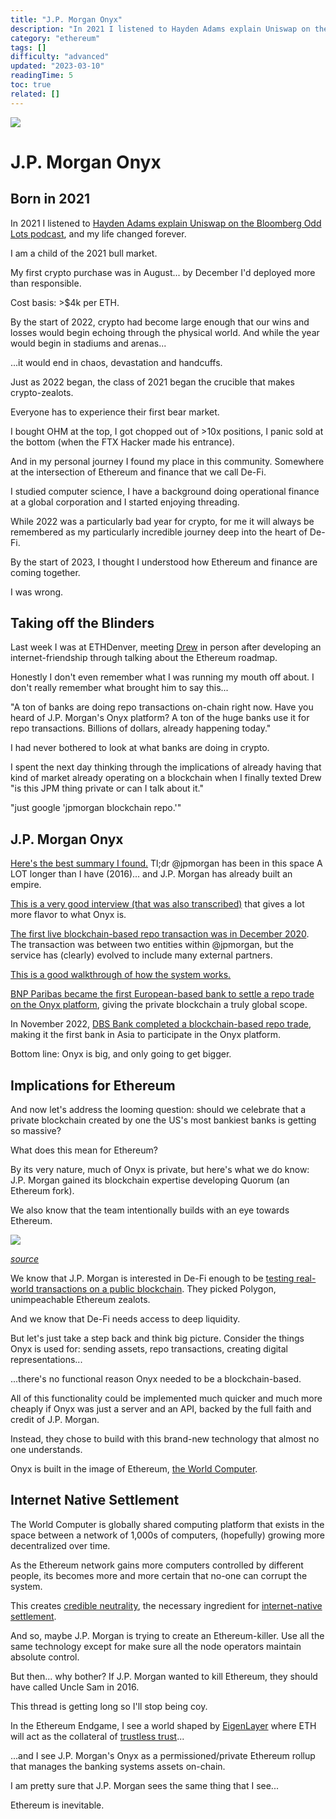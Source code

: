 ```yaml
---
title: "J.P. Morgan Onyx"
description: "In 2021 I listened to Hayden Adams explain Uniswap on the Bloomberg Odd Lots podcast, and my life changed forever."
category: "ethereum"
tags: []
difficulty: "advanced"
updated: "2023-03-10"
readingTime: 5
toc: true
related: []
---
```


![](/images/onyx-banner.png)

# J.P. Morgan Onyx

## Born in 2021

In 2021 I listened to [Hayden Adams explain Uniswap on the Bloomberg Odd Lots podcast](https://podcasts.apple.com/us/podcast/hayden-adams-explains-uniswap-and-the-rise-of-defi/id1056200096?i=1000520421257), and my life changed forever.

I am a child of the 2021 bull market.

My first crypto purchase was in August... by December I'd deployed more than responsible.

Cost basis: >$4k per ETH.

By the start of 2022, crypto had become large enough that our wins and losses would begin echoing through the physical world. And while the year would begin in stadiums and arenas...

...it would end in chaos, devastation and handcuffs.

Just as 2022 began, the class of 2021 began the crucible that makes crypto-zealots.

Everyone has to experience their first bear market.

I bought OHM at the top, I got chopped out of >10x positions, I panic sold at the bottom (when the FTX Hacker made his entrance).

And in my personal journey I found my place in this community. Somewhere at the intersection of Ethereum and finance that we call De-Fi.

I studied computer science, I have a background doing operational finance at a global corporation and I started enjoying threading.

While 2022 was a particularly bad year for crypto, for me it will always be remembered as my particularly incredible journey deep into the heart of De-Fi.

By the start of 2023, I thought I understood how Ethereum and finance are coming together.

I was wrong.

## Taking off the Blinders

Last week I was at ETHDenver, meeting [Drew](https://twitter.com/drewvdw) in person after developing an internet-friendship through talking about the Ethereum roadmap.

Honestly I don't even remember what I was running my mouth off about. I don't really remember what brought him to say this...

"A ton of banks are doing repo transactions on-chain right now. Have you heard of J.P. Morgan's Onyx platform? A ton of the huge banks use it for repo transactions. Billions of dollars, already happening today."

I had never bothered to look at what banks are doing in crypto.

I spent the next day thinking through the implications of already having that kind of market already operating on a blockchain when I finally texted Drew "is this JPM thing private or can I talk about it."

"just google 'jpmorgan blockchain repo.'"

## J.P. Morgan Onyx

[Here's the best summary I found.](https://www.finextra.com/blogposting/23554/jp-morgans-long-term-bet-on-blockchain) Tl;dr @jpmorgan has been in this space A LOT longer than I have (2016)... and J.P. Morgan has already built an empire.

[This is a very good interview (that was also transcribed)](https://forkast.news/video-audio/jpmorgan-onyx-jpm-coin-banking-blockchain/) that gives a lot more flavor to what Onyx is.

[The first live blockchain-based repo transaction was in December 2020](https://www.businesswire.com/news/home/20201210005155/en/J.P.-Morgan-Executes-Intraday-Repo-Transaction-Using-Blockchain). The transaction was between two entities within @jpmorgan, but the service has (clearly) evolved to include many external partners.

[This is a good walkthrough of how the system works.](https://www.soonparted.co/p/jpm-coin)

[BNP Paribas became the first European-based bank to settle a repo trade on the Onyx platform](https://globalmarkets.cib.bnpparibas/bnp-paribas-trades-intraday-repo-on-j-p-morgans-onyx-digital-assets-platform-2/), giving the private blockchain a truly global scope.

In November 2022, [DBS Bank completed a blockchain-based repo trade](https://financefeeds.com/dbs-bank-completes-blockchain-powered-intraday-repo-trade-on-j-p-morgan-in-few-hours/), making it the first bank in Asia to participate in the Onyx platform.

Bottom line: Onyx is big, and only going to get bigger.

## Implications for Ethereum

And now let's address the looming question: should we celebrate that a private blockchain created by one the US's most bankiest banks is getting so massive?

What does this mean for Ethereum?

By its very nature, much of Onyx is private, but here's what we do know: J.P. Morgan gained its blockchain expertise developing Quorum (an Ethereum fork).

We also know that the team intentionally builds with an eye towards Ethereum.

![](/images/onyx-1.png)

[*source*](https://forkast.news/video-audio/jpmorgan-onyx-jpm-coin-banking-blockchain/)

We know that J.P. Morgan is interested in De-Fi enough to be [testing real-world transactions on a public blockchain](https://blockworks.co/news/jpmorgan-trade-on-public-blockchain-monumental-step-for-defi). They picked Polygon, unimpeachable Ethereum zealots.

And we know that De-Fi needs access to deep liquidity.

But let's just take a step back and think big picture. Consider the things Onyx is used for: sending assets, repo transactions, creating digital representations...

...there's no functional reason Onyx needed to be a blockchain-based.

All of this functionality could be implemented much quicker and much more cheaply if Onyx was just a server and an API, backed by the full faith and credit of J.P. Morgan.

Instead, they chose to build with this brand-new technology that almost no one understands.

Onyx is built in the image of Ethereum, [the World Computer](/ethereum/world-computer).

## Internet Native Settlement

The World Computer is globally shared computing platform that exists in the space between a network of 1,000s of computers, (hopefully) growing more decentralized over time.

As the Ethereum network gains more computers controlled by different people, its becomes more and more certain that no-one can corrupt the system.

This creates [credible neutrality](/concepts/credible-neutrality), the necessary ingredient for [internet-native settlement](/ethereum/internet-settlement).

And so, maybe J.P. Morgan is trying to create an Ethereum-killer. Use all the same technology except for make sure all the node operators maintain absolute control.

But then... why bother? If J.P. Morgan wanted to kill Ethereum, they should have called Uncle Sam in 2016.

This thread is getting long so I'll stop being coy.

In the Ethereum Endgame, I see a world shaped by [EigenLayer](/ethereum/services) where ETH will act as the collateral of [trustless trust](/ethereum/trustless-trust)...

...and I see J.P. Morgan's Onyx as a permissioned/private Ethereum rollup that manages the banking systems assets on-chain.

I am pretty sure that J.P. Morgan sees the same thing that I see...

Ethereum is inevitable.
